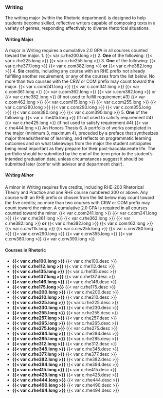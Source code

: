 ### Writing
The writing major (within the Rhetoric department) is designed to help students become skilled, reflective writers capable of composing texts in a variety of genres, responding effectively to diverse rhetorical situations. 

#### Writing Major
A major in Writing requires a cumulative 2.0 GPA in all courses counted toward the major.
1. {{< var c.rhe200.long >}}
2. **One** of the following:
   {{< var c.rhe225.long >}} 
   {{< var c.rhe255.long >}} 
3. **One** of the following:
	{{< var c.rhe377.long >}}
	{{< var c.com382.long >}} **or** {{< var c.rhe382.long >}}
4. **Six** credits, including any course with an RHE prefix not already fulfilling another requirement, or any of the courses from the list below. No more than two courses with the CRW or COM prefix may count toward the major.
	{{< var c.com241.long >}}
	{{< var c.com341.long >}}
	{{< var c.com361.long >}}
	{{< var c.com362.long >}}
	{{< var c.com382.long >}} or {{< var c.rhe382.long >}} (if not used to fulfill requirement #3)
	{{< var c.com462.long >}}
	{{< var c.com115.long >}}
	{{< var c.com255.long >}}
	{{< var c.com280.long >}}
	{{< var c.com290.long >}}
	{{< var c.com355.long >}}
	{{< var c.com380.long >}}
	{{< var c.com390.long >}}
5. **One** of the following:
	{{< var c.rhe415.long >}} (If not used to satisfy requirement #4)
	{{< var c.rhe425.long >}} (if not used to satisfy requirement #4)
	{{< var c.rhe444.long >}}
	An Honors Thesis 
6. A portfolio of works completed in the major (minimum 3, maximum 4), preceded by a preface that synthesizes major threads/themes of learning, and reflects on programmatic learning outcomes and on what takeaways from the major the student anticipates being most important as they prepare for their post-baccalaureate life. The portfolio should be submitted by the end of the term prior to the student’s intended graduation date, unless circumstances suggest it should be submitted later (confer with advisor and department chair).

##### Writing Minor
A minor in Writing requires five credits, including RHE-200 Rhetorical Theory and Practice and one RHE course numbered 300 or above. Any course with an RHE prefix or chosen from the list below may count toward the five credits; no more than two courses with CRW or COM prefix may count toward the minor. A cumulative 2.0 GPA is required in all courses counted toward the minor.
	{{< var c.com241.long >}}
	{{< var c.com341.long >}}
	{{< var c.rhe361.long >}}
	{{< var c.rhe362.long >}}
	{{< var c.rhe382.long >}} **or** {{< var c.rhe382.long >}}
	{{< var c.com462.long >}}
	{{< var c.crw115.long >}}
	{{< var c.crw255.long >}}
	{{< var c.crw280.long >}}
	{{< var c.crw290.long >}}
	{{< var c.crw355.long >}}
	{{< var c.crw380.long >}}
	{{< var c.crw390.long >}}

#### Courses in Rhetoric 
- **{{< var c.rhe100.long >}}**
  {{< var c.rhe100.desc >}}  
- **{{< var c.rhe112.long >}}**
  {{< var c.rhe112.desc >}}
- **{{< var c.rhe135.long >}}**
  {{< var c.rhe135.desc >}}  
- **{{< var c.rhe137.long >}}**
  {{< var c.rhe137.desc >}}
- **{{< var c.rhe146.long >}}**
  {{< var c.rhe146.desc >}}  
- **{{< var c.rhe175.long >}}**
  {{< var c.rhe175.desc >}}
- **{{< var c.rhe200.long >}}**
  {{< var c.rhe200.desc >}}  
- **{{< var c.rhe210.long >}}**
  {{< var c.rhe210.desc >}}
- **{{< var c.rhe225.long >}}**
  {{< var c.rhe225.desc >}}  
- **{{< var c.rhe230.long >}}**
  {{< var c.rhe230.desc >}}
- **{{< var c.rhe255.long >}}**
  {{< var c.rhe255.desc >}}  
- **{{< var c.rhe257.long >}}**
  {{< var c.rhe257.desc >}}
- **{{< var c.rhe265.long >}}**
  {{< var c.rhe265.desc >}}  
- **{{< var c.rhe275.long >}}**
  {{< var c.rhe275.desc >}}
- **{{< var c.rhe284.long >}}**
  {{< var c.rhe284.desc >}}  
- **{{< var c.rhe285.long >}}**
  {{< var c.rhe285.desc >}}
- **{{< var c.rhe312.long >}}**
  {{< var c.rhe312.desc >}}  
- **{{< var c.rhe345.long >}}**
  {{< var c.rhe345.desc >}}
- **{{< var c.rhe377.long >}}**
  {{< var c.rhe377.desc >}}  
- **{{< var c.rhe382.long >}}**
  {{< var c.rhe382.desc >}}
- **{{< var c.rhe394.long >}}**
  {{< var c.rhe394.desc >}}
- **{{< var c.rhe415.long >}}**
  {{< var c.rhe415.desc >}}  
- **{{< var c.rhe425.long >}}**
  {{< var c.rhe425.desc >}}
- **{{< var c.rhe444.long >}}**
  {{< var c.rhe444.desc >}}  
- **{{< var c.rhe490.long >}}**
  {{< var c.rhe490.desc >}}
- **{{< var c.rhe494.long >}}**
  {{< var c.rhe494.desc >}} 